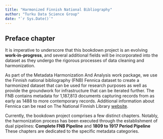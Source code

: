 ```yaml
---
title: "Harmonized Finnish National Bibliography"
author: "Turku Data Science Group"
date: "`r Sys.Date()`"
---
```


<h2>Preface chapter</h2>

It is imperative to underscore that this bookdown project is an evolving **work-in-progress**, and several additional fields will be incorporated into the dataset as they undergo the rigorous processes of data cleaning and harmonization.

As part of the Metadata Harmonization And Analysis work package, we use the Finnish national bibliography (FNB) Fennica dataset to create a harmonized dataset that can be used for research purposes as well as provide the groundwork for infrastructure that can be iterated further. The FNB contains metadata for 1,187,813 documents capturing records from as early as 1488 to more contemporary records. Additional information about Fennica can be read on The National Finnish Library [website](https://www.kansalliskirjasto.fi/en/services/fennica-finnish-national-bibliography).

Currently, the bookdown project comprises a few distinct chapters. Notably, the harmonization process has been executed through the establishment of dual pipelines: **Complete FNB Pipeline** and **1809 to 1917 Period Pipeline** These chapters are dedicated to the specific metadata categories.
